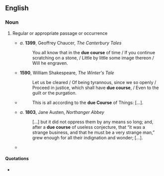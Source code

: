 ==English==

===Noun===
{{en-noun}}

# {{lb|en|idiomatic}} Regular or appropriate passage or occurrence
#* ''a''. '''1399''', Geoffrey Chaucer, ''The Canterbury Tales''
#*: You all know that in the '''due course''' of time / If you continue scratching on a stone, / Little by little some image thereon / Will he engraven.
#* '''1590''', William Shakespeare, ''The Winter's Tale''
#*: Let us be cleared / Of being tyrannous, since we so openly / Proceed in justice, which shall have '''due course''', / Even to the guilt or the purgation.
#* {{RQ:Swift Gulliver|IV|XII}}
#*: This is all according to the '''due Course''' of Things: […].
#* ''a''. '''1803''', Jane Austen, ''Northanger Abbey''
#*: […] but it did not oppress them by any means so long; and, after a '''due course''' of useless conjecture, that “it was a strange business, and that he must be a very strange man,” grew enough for all their indignation and wonder; […].
#* {{quote-text|year=1898|author=Justin McCarthy|title=The Story of Gladstone's Life|page=27|passage=The Reform Bill, although the Duke of Wellington described it as " a revolution by '''due course''' of law," set up in fact but a very limited suffrage, [....]}}

====Quotations====
* {{seeCites}}